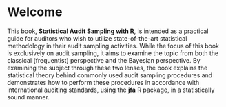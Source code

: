 # Welcome {.unnumbered}

This book, **Statistical Audit Sampling with R**, is intended as a practical
guide for auditors who wish to utilize state-of-the-art statistical methodology
in their audit sampling activities. While the focus of this book is exclusively
on audit sampling, it aims to examine the topic from both the classical
(frequentist) perspective and the Bayesian perspective. By examining the subject
through these two lenses, the book explains the statistical theory behind
commonly used audit sampling procedures and demonstrates how to perform these
procedures in accordance with international auditing standards, using the
**jfa** R package, in a statistically sound manner.
